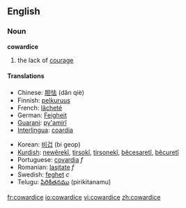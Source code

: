 ==English==

===Noun===
'''cowardice'''

# the lack of [[courage]]


====Translations====
{{top}}
*Chinese: [[胆怯]] (dǎn qiè)
*Finnish: [[pelkuruus]]
* French: [[lâcheté]]
*German: [[Feigheit]]
*[[Guarani]]: [[py'amirĩ]]
*[[Interlingua]]: [[coardia]]
{{mid}}
*Korean: [[비겁]] (bi geop)
*[[Kurdish]]: [[newêrekî]], [[tirsokî]], [[tirsonekî]], [[bêcesaretî]], [[bêcuretî]]
*Portuguese: [[covardia]] ''f''
*Romanian: [[laşitate]] ''f''
*Swedish: [[feghet]] ''c''
*Telugu: [[పిరికితనము]] (pirikitanamu)
{{bottom}}

[[fr:cowardice]]
[[io:cowardice]]
[[vi:cowardice]]
[[zh:cowardice]]